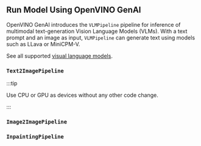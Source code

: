 
## Run Model Using OpenVINO GenAI

OpenVINO GenAI introduces the `VLMPipeline` pipeline for inference of multimodal text-generation Vision Language Models (VLMs).
With a text prompt and an image as input, `VLMPipeline` can generate text using models such as LLava or MiniCPM-V.

See all supported [visual language models](/docs/supported-models/#visual-language-models-vlms).

### `Text2ImagePipeline`

<LanguageTabs>
    <TabItemPython>
        <Tabs groupId="device">
            <TabItem label="CPU" value="cpu">
                <Text2ImagePython device="CPU" />
            </TabItem>
            <TabItem label="GPU" value="gpu">
                <Text2ImagePython device="GPU" />
            </TabItem>
        </Tabs>
    </TabItemPython>
    <TabItemCpp>
        <Tabs groupId="device">
            <TabItem label="CPU" value="cpu">
                <CodeExampleCPP device="CPU" />
            </TabItem>
            <TabItem label="GPU" value="gpu">
                <Text2ImageCPP device="GPU" />
            </TabItem>
        </Tabs>
    </TabItemCpp>
</LanguageTabs>

:::tip

Use CPU or GPU as devices without any other code change.

:::

### `Image2ImagePipeline`

<LanguageTabs>
    <TabItemPython>
        <Tabs groupId="device">
            <TabItem label="CPU" value="cpu">
                <Image2ImagePython device="CPU" />
            </TabItem>
            <TabItem label="GPU" value="gpu">
                <Image2ImagePython device="GPU" />
            </TabItem>
        </Tabs>
    </TabItemPython>
    <TabItemCpp>
        <Tabs groupId="device">
            <TabItem label="CPU" value="cpu">
                <Image2ImageCPP device="CPU" />
            </TabItem>
            <TabItem label="GPU" value="gpu">
                <Image2ImageCPP device="GPU" />
            </TabItem>
        </Tabs>
    </TabItemCpp>
</LanguageTabs>

### `InpaintingPipeline`

<LanguageTabs>
    <TabItemPython>
        <Tabs groupId="device">
            <TabItem label="CPU" value="cpu">
                <InpaintingPython device="CPU" />
            </TabItem>
            <TabItem label="GPU" value="gpu">
                <InpaintingPython device="GPU" />
            </TabItem>
        </Tabs>
    </TabItemPython>
    <TabItemCpp>
        <Tabs groupId="device">
            <TabItem label="CPU" value="cpu">
                <InpaintingCPP device="CPU" />
            </TabItem>
            <TabItem label="GPU" value="gpu">
                <InpaintingCPP device="GPU" />
            </TabItem>
        </Tabs>
    </TabItemCpp>
</LanguageTabs>
